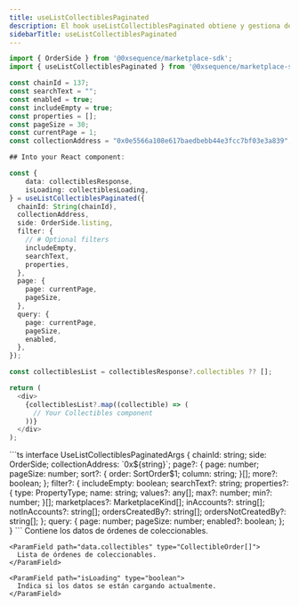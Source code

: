 ```yaml
---
title: useListCollectiblesPaginated
description: El hook useListCollectiblesPaginated obtiene y gestiona de manera eficiente los listados y ofertas actuales de su Marketplace, lo que lo hace ideal para mostrar NFTs paginados dentro de una colección.
sidebarTitle: useListCollectiblesPaginated
---
```


```ts
import { OrderSide } from '@0xsequence/marketplace-sdk';
import { useListCollectiblesPaginated } from '@0xsequence/marketplace-sdk/react';

const chainId = 137;
const searchText = "";
const enabled = true;
const includeEmpty = true;
const properties = [];
const pageSize = 30;
const currentPage = 1;
const collectionAddress = "0x0e5566a108e617baedbebb44e3fcc7bf03e3a839";

## Into your React component:

const {
    data: collectiblesResponse,
    isLoading: collectiblesLoading,
} = useListCollectiblesPaginated({
  chainId: String(chainId),
  collectionAddress,
  side: OrderSide.listing,
  filter: {
    // # Optional filters
    includeEmpty,
    searchText,
    properties,
  },
  page: {
    page: currentPage,
    pageSize,
  },
  query: {
    page: currentPage,
    pageSize,
    enabled,
  },
});

const collectiblesList = collectiblesResponse?.collectibles ?? [];

return (
  <div>
    {collectiblesList?.map((collectible) => (
      // Your Collectibles component
    ))}
  </div>
);
```

<ResponseField name="useListCollectiblesPaginated details">
  <ResponseField name="* params" />

  <Expandable>
    ```ts
    interface UseListCollectiblesPaginatedArgs {
      chainId: string;
      side: OrderSide;
      collectionAddress: `0x${string}`;
      page?: {
        page: number;
        pageSize: number;
        sort?: {
          order: SortOrder$1;
          column: string;
        }[];
        more?: boolean;
      };
      filter?: {
        includeEmpty: boolean;
        searchText?: string;
        properties?: {
          type: PropertyType;
          name: string;
          values?: any[];
          max?: number;
          min?: number;
        }[];
        marketplaces?: MarketplaceKind[];
        inAccounts?: string[];
        notInAccounts?: string[];
        ordersCreatedBy?: string[];
        ordersNotCreatedBy?: string[];
      };
      query: {
        page: number;
        pageSize: number;
        enabled?: boolean;
      };
    }
    ```
  </Expandable>

  <ResponseField name="* return properties" />

  <Expandable>
    <ParamField path="data" type="ListCollectiblesReturn">
      Contiene los datos de órdenes de coleccionables.
    </ParamField>

    <ParamField path="data.collectibles" type="CollectibleOrder[]">
      Lista de órdenes de coleccionables.
    </ParamField>

    <ParamField path="isLoading" type="boolean">
      Indica si los datos se están cargando actualmente.
    </ParamField>
  </Expandable>
</ResponseField>